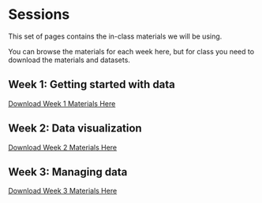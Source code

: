 # Sessions

This set of pages contains the in-class materials we will be using.

You can browse the materials for each week here, but for class you need to download the materials and datasets. 

## Week 1: Getting started with data
[Download Week 1 Materials Here]()

## Week 2: Data visualization
[Download Week 2 Materials Here]()

## Week 3: Managing data
[Download Week 3 Materials Here]()